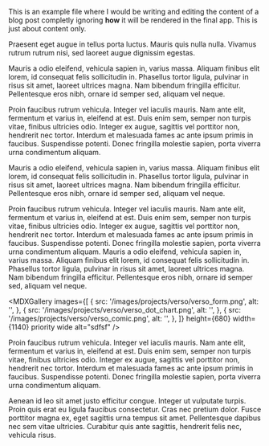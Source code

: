 
<MDXImage
  src="/images/projects/verso/verso_thumbnail_01.jpg"
  width={1140}
  aspectRatio="6/3"
  alt="sdfsf"
/>

This is an example file where I would be writing and editing the content of a blog post completly ignoring **how** it will be rendered in the final app. This is just about content only.

Praesent eget augue in tellus porta luctus. Mauris quis nulla nulla. Vivamus rutrum rutrum nisi, sed laoreet augue dignissim egestas.

<MDXImage
  src="/images/projects/verso/verso_feedback.png"
  height={512}
  width={680}
  aspectRatio="9/6"
  alt="sdfsf"
/>

Mauris a odio eleifend, vehicula sapien in, varius massa. Aliquam finibus elit lorem, id consequat felis sollicitudin in. Phasellus tortor ligula, pulvinar in risus sit amet, laoreet ultrices magna. Nam bibendum fringilla efficitur. Pellentesque eros nibh, ornare id semper sed, aliquam vel neque.

Proin faucibus rutrum vehicula. Integer vel iaculis mauris. Nam ante elit, fermentum et varius in, eleifend at est. Duis enim sem, semper non turpis vitae, finibus ultricies odio. Integer ex augue, sagittis vel porttitor non, hendrerit nec tortor. Interdum et malesuada fames ac ante ipsum primis in faucibus. Suspendisse potenti. Donec fringilla molestie sapien, porta viverra urna condimentum aliquam.

<MDXImage
  src="/images/projects/verso/verso_home.png"
  height={512}
  width={400}
  aspectRatio="3/4"
  float="right"
  alt="sdfsf"
/>

Mauris a odio eleifend, vehicula sapien in, varius massa. Aliquam finibus elit lorem, id consequat felis sollicitudin in. Phasellus tortor ligula, pulvinar in risus sit amet, laoreet ultrices magna. Nam bibendum fringilla efficitur. Pellentesque eros nibh, ornare id semper sed, aliquam vel neque.

Proin faucibus rutrum vehicula. Integer vel iaculis mauris. Nam ante elit, fermentum et varius in, eleifend at est. Duis enim sem, semper non turpis vitae, finibus ultricies odio. Integer ex augue, sagittis vel porttitor non, hendrerit nec tortor. Interdum et malesuada fames ac ante ipsum primis in faucibus. Suspendisse potenti. Donec fringilla molestie sapien, porta viverra urna condimentum aliquam.
Mauris a odio eleifend, vehicula sapien in, varius massa. Aliquam finibus elit lorem, id consequat felis sollicitudin in. Phasellus tortor ligula, pulvinar in risus sit amet, laoreet ultrices magna. Nam bibendum fringilla efficitur. Pellentesque eros nibh, ornare id semper sed, aliquam vel neque.

<MDXGallery
  images={[
    {
      src: '/images/projects/verso/verso_form.png',
      alt: '',
    },
    {
      src: '/images/projects/verso/verso_dot_chart.png',
      alt: '',
    },
    {
      src: '/images/projects/verso/verso_comic.png',
      alt: '',
    },
  ]}
  height={680}
  width={1140}
  priority
  wide
  alt="sdfsf"
/>

Proin faucibus rutrum vehicula. Integer vel iaculis mauris. Nam ante elit, fermentum et varius in, eleifend at est. Duis enim sem, semper non turpis vitae, finibus ultricies odio. Integer ex augue, sagittis vel porttitor non, hendrerit nec tortor. Interdum et malesuada fames ac ante ipsum primis in faucibus. Suspendisse potenti. Donec fringilla molestie sapien, porta viverra urna condimentum aliquam.

Aenean id leo sit amet justo efficitur congue. Integer ut vulputate turpis. Proin quis erat eu ligula faucibus consectetur. Cras nec pretium dolor. Fusce porttitor magna ex, eget sagittis urna tempus sit amet. Pellentesque dapibus nec sem vitae ultricies. Curabitur quis ante sagittis, hendrerit felis nec, vehicula risus.
